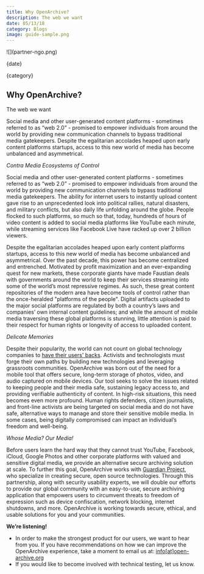```yaml
---
title: Why OpenArchive?
description: The web we want
date: 05/13/18
category: Blogs
image: guide-sample.png
---
```



<ArticleHeaderSection>
![](partner-ngo.png)

{date}

{category}

## Why OpenArchive?

The web we want

</ArticleHeaderSection>
<ContentSection>
Social media and other user-generated content platforms - sometimes referred to as “web 2.0” - promised to empower individuals from around the world by providing new communication channels to bypass traditional media gatekeepers. Despite the egalitarian accolades heaped upon early content platforms startups, access to this new world of media has become unbalanced and asymmetrical.

_Contra Media Ecosystems of Control_

Social media and other user-generated content platforms - sometimes referred to as “web 2.0” - promised to empower individuals from around the world by providing new communication channels to bypass traditional media gatekeepers. The ability for internet users to instantly upload content gave rise to an unprecedented look into political rallies, natural disasters, and military conflicts, but also daily life unfolding around the globe. People flocked to such platforms, so much so that, today, hundreds of hours of video content is added to social media platforms like YouTube each minute, while streaming services like Facebook Live have racked up over 2 billion viewers.

Despite the egalitarian accolades heaped upon early content platforms startups, access to this new world of media has become unbalanced and asymmetrical. Over the past decade, this power has become centralized and entrenched. Motivated by profit maximization and an ever-expanding quest for new markets, these corporate giants have made Faustian deals with governments around the world to keep their services streaming into some of the world’s most repressive regimes. As such, these great content repositories of the modern area have become tools of control rather than the once-heralded "platforms of the people". Digital artifacts uploaded to the major social platforms are regulated by both a country’s laws and companies’ own internal content guidelines; and while the amount of mobile media traversing these global platforms is stunning, little attention is paid to their respect for human rights or longevity of access to uploaded content.

_Delicate Memories_

Despite their popularity, the world can not count on global technology companies to [have their users' backs](https://www.eff.org/who-has-your-back-2017). Activists and technologists must forge their own paths by building new technologies and leveraging grassroots communities. OpenArchive was born out of the need for a mobile tool that offers secure, long-term storage of photos, video, and audio captured on mobile devices. Our tool seeks to solve the issues related to keeping people and their media safe, sustaining legacy access to, and providing verifiable authenticity of content. In high-risk situations, this need becomes even more profound. Human rights defenders, citizen journalists, and front-line activists are being targeted on social media and do not have safe, alternative ways to manage and store their sensitive mobile media. In some cases, being digitally compromised can impact an individual’s freedom and well-being.

_Whose Media? Our Media!_

Before users learn the hard way that they cannot trust YouTube, Facebook, iCloud, Google Photos and other corporate platforms with valued and sensitive digital media, we provide an alternative secure archiving solution at scale. To further this goal, OpenArchive works with [Guardian Project](https://guardianproject.info), who specialize in creating secure, open source technologies. Through this partnership, along with security usability experts, we will double our efforts to provide our global community with an easy-to-use, secure archiving application that empowers users to circumvent threats to freedom of expression such as device confiscation, network blocking, internet shutdowns, and more. OpenArchive is working towards secure, ethical, and usable solutions for you and your communities.

**We’re listening!**

- In order to make the strongest product for our users, we want to hear from you. If you have recommendations on how we can improve the OpenArchive experience, take a moment to email us at: [info[at]open-archive.org](mailto:info@open-archive.org)
- If you would like to become involved with technical testing, let us know.

</ContentSection>
